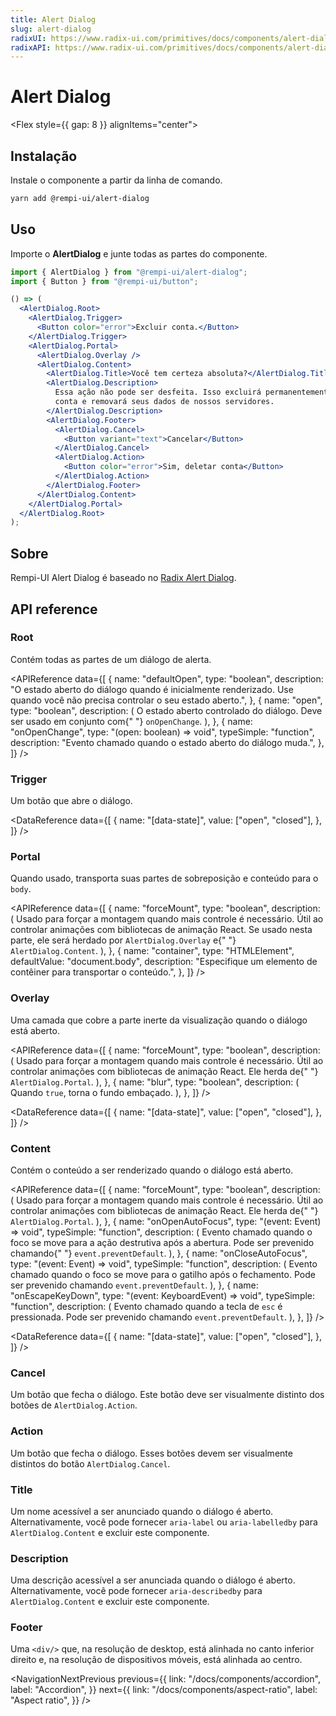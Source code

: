 ```yaml
---
title: Alert Dialog
slug: alert-dialog
radixUI: https://www.radix-ui.com/primitives/docs/components/alert-dialog
radixAPI: https://www.radix-ui.com/primitives/docs/components/alert-dialog#api-reference
---
```


# Alert Dialog

<Description text="Um diálogo de alerta que interrompe o usuário com conteúdo importante e espera uma resposta." />

<Flex style={{ gap: 8 }} alignItems="center">
  <RadixUI href="https://www.radix-ui.com/primitives/docs/components/alert-dialog" />
  <RadixAPI href="https://www.radix-ui.com/primitives/docs/components/alert-dialog#api-reference" />
  <SelectVersion />
</Flex>

<PreviewComponent name="alert-dialog" />

## Instalação

Instale o componente a partir da linha de comando.

```bash
yarn add @rempi-ui/alert-dialog
```

## Uso

Importe o <strong>AlertDialog</strong> e junte todas as partes do componente.

```jsx
import { AlertDialog } from "@rempi-ui/alert-dialog";
import { Button } from "@rempi-ui/button";

() => (
  <AlertDialog.Root>
    <AlertDialog.Trigger>
      <Button color="error">Excluir conta.</Button>
    </AlertDialog.Trigger>
    <AlertDialog.Portal>
      <AlertDialog.Overlay />
      <AlertDialog.Content>
        <AlertDialog.Title>Você tem certeza absoluta?</AlertDialog.Title>
        <AlertDialog.Description>
          Essa ação não pode ser desfeita. Isso excluirá permanentemente sua
          conta e removará seus dados de nossos servidores.
        </AlertDialog.Description>
        <AlertDialog.Footer>
          <AlertDialog.Cancel>
            <Button variant="text">Cancelar</Button>
          </AlertDialog.Cancel>
          <AlertDialog.Action>
            <Button color="error">Sim, deletar conta</Button>
          </AlertDialog.Action>
        </AlertDialog.Footer>
      </AlertDialog.Content>
    </AlertDialog.Portal>
  </AlertDialog.Root>
);
```

## Sobre

Rempi-UI Alert Dialog é baseado no [Radix Alert Dialog](https://www.radix-ui.com/primitives/docs/components/alert-dialog).

## API reference

### Root

Contém todas as partes de um diálogo de alerta.

<MoreInfo
  componentName="Radix Alert Dialog Root"
  componentLink="https://www.radix-ui.com/primitives/docs/components/alert-dialog#root"
/>

<APIReference
  data={[
    {
      name: "defaultOpen",
      type: "boolean",
      description:
        "O estado aberto do diálogo quando é inicialmente renderizado. Use quando você não precisa controlar o seu estado aberto.",
    },
    {
      name: "open",
      type: "boolean",
      description: (
        <span>
          O estado aberto controlado do diálogo. Deve ser usado em conjunto com{" "}
          <code>onOpenChange</code>.
        </span>
      ),
    },
    {
      name: "onOpenChange",
      type: "(open: boolean) => void",
      typeSimple: "function",
      description: "Evento chamado quando o estado aberto do diálogo muda.",
    },
  ]}
/>

### Trigger

Um botão que abre o diálogo.

<MoreInfo
  componentName="Radix Alert Dialog Trigger"
  componentLink="https://www.radix-ui.com/primitives/docs/components/alert-dialog#trigger"
/>

<DataReference
  data={[
    {
      name: "[data-state]",
      value: ["open", "closed"],
    },
  ]}
/>

### Portal

Quando usado, transporta suas partes de sobreposição e conteúdo para o `body`.

<MoreInfo
  componentName="Radix Alert Dialog Portal"
  componentLink="https://www.radix-ui.com/primitives/docs/components/alert-dialog#portal"
/>

<APIReference
  data={[
    {
      name: "forceMount",
      type: "boolean",
      description: (
        <span>
          Usado para forçar a montagem quando mais controle é necessário. Útil
          ao controlar animações com bibliotecas de animação React. Se usado
          nesta parte, ele será herdado por <code>AlertDialog.Overlay</code> e{" "}
          <code>AlertDialog.Content</code>.
        </span>
      ),
    },
    {
      name: "container",
      type: "HTMLElement",
      defaultValue: "document.body",
      description:
        "Especifique um elemento de contêiner para transportar o conteúdo.",
    },
  ]}
/>

### Overlay

Uma camada que cobre a parte inerte da visualização quando o diálogo está aberto.

<MoreInfo
  componentName="Radix Alert Dialog Overlay"
  componentLink="https://www.radix-ui.com/primitives/docs/components/alert-dialog#overlay"
/>

<APIReference
  data={[
    {
      name: "forceMount",
      type: "boolean",
      description: (
        <span>
          Usado para forçar a montagem quando mais controle é necessário. Útil
          ao controlar animações com bibliotecas de animação React. Ele herda de{" "}
          <code>AlertDialog.Portal</code>.
        </span>
      ),
    },
    {
      name: "blur",
      type: "boolean",
      description: (
        <span>
          Quando <code>true</code>, torna o fundo embaçado.
        </span>
      ),
    },
  ]}
/>

<DataReference
  data={[
    {
      name: "[data-state]",
      value: ["open", "closed"],
    },
  ]}
/>

### Content

Contém o conteúdo a ser renderizado quando o diálogo está aberto.

<MoreInfo
  componentName="Radix Alert Dialog Content"
  componentLink="https://www.radix-ui.com/primitives/docs/components/alert-dialog#content"
/>

<APIReference
  data={[
    {
      name: "forceMount",
      type: "boolean",
      description: (
        <span>
          Usado para forçar a montagem quando mais controle é necessário. Útil
          ao controlar animações com bibliotecas de animação React. Ele herda de{" "}
          <code>AlertDialog.Portal</code>.
        </span>
      ),
    },
    {
      name: "onOpenAutoFocus",
      type: "(event: Event) => void",
      typeSimple: "function",
      description: (
        <span>
          Evento chamado quando o foco se move para a ação destrutiva após a
          abertura. Pode ser prevenido chamando{" "}
          <code>event.preventDefault</code>.
        </span>
      ),
    },
    {
      name: "onCloseAutoFocus",
      type: "(event: Event) => void",
      typeSimple: "function",
      description: (
        <span>
          Evento chamado quando o foco se move para o gatilho após o fechamento.
          Pode ser prevenido chamando <code>event.preventDefault</code>.
        </span>
      ),
    },
    {
      name: "onEscapeKeyDown",
      type: "(event: KeyboardEvent) => void",
      typeSimple: "function",
      description: (
        <span>
          Evento chamado quando a tecla de <code>esc</code> é pressionada. Pode
          ser prevenido chamando <code>event.preventDefault</code>.
        </span>
      ),
    },
  ]}
/>

<DataReference
  data={[
    {
      name: "[data-state]",
      value: ["open", "closed"],
    },
  ]}
/>

### Cancel

Um botão que fecha o diálogo. Este botão deve ser visualmente distinto dos botões de `AlertDialog.Action`.

<MoreInfo
  componentName="Radix Alert Dialog Cancel"
  componentLink="https://www.radix-ui.com/primitives/docs/components/alert-dialog#cancel"
/>

### Action

Um botão que fecha o diálogo. Esses botões devem ser visualmente distintos do botão `AlertDialog.Cancel`.

<MoreInfo
  componentName="Radix Alert Dialog Action"
  componentLink="https://www.radix-ui.com/primitives/docs/components/alert-dialog#action"
/>

### Title

Um nome acessível a ser anunciado quando o diálogo é aberto. Alternativamente, você pode fornecer `aria-label` ou `aria-labelledby` para `AlertDialog.Content` e excluir este componente.

<MoreInfo
  componentName="Radix Alert Dialog Title"
  componentLink="https://www.radix-ui.com/primitives/docs/components/alert-dialog#title"
/>

### Description

Uma descrição acessível a ser anunciada quando o diálogo é aberto. Alternativamente, você pode fornecer `aria-describedby` para `AlertDialog.Content` e excluir este componente.

<MoreInfo
  componentName="Radix Alert Dialog Description"
  componentLink="https://www.radix-ui.com/primitives/docs/components/alert-dialog#description"
/>

### Footer

Uma `<div/>` que, na resolução de desktop, está alinhada no canto inferior direito e, na resolução de dispositivos móveis, está alinhada ao centro.

<NavigationNextPrevious
  previous={{
    link: "/docs/components/accordion",
    label: "Accordion",
  }}
  next={{
    link: "/docs/components/aspect-ratio",
    label: "Aspect ratio",
  }}
/>

<EditThisPage url="components/pt-BR/alert-dialog/1.0.0.mdx" />
